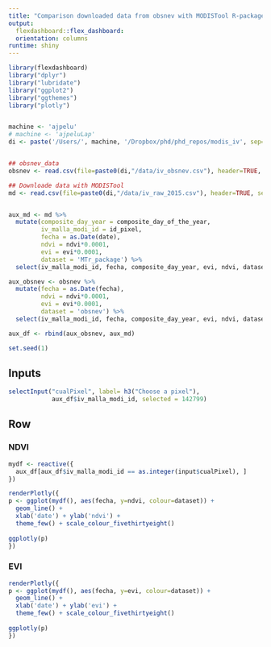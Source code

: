 ```yaml
---
title: "Comparison downloaded data from obsnev with MODISTool R-package"
output: 
  flexdashboard::flex_dashboard:
  orientation: columns 
runtime: shiny
---
```


```r
library(flexdashboard)
library("dplyr")
library("lubridate")
library("ggplot2")
library("ggthemes")
library("plotly")


machine <- 'ajpelu'
# machine <- 'ajpeluLap'
di <- paste('/Users/', machine, '/Dropbox/phd/phd_repos/modis_iv', sep='')


## obsnev_data 
obsnev <- read.csv(file=paste0(di,"/data/iv_obsnev.csv"), header=TRUE, sep=",")

## Downloade data with MODISTool 
md <- read.csv(file=paste0(di,"/data/iv_raw_2015.csv"), header=TRUE, sep=",")


aux_md <- md %>%
  mutate(composite_day_year = composite_day_of_the_year,
         iv_malla_modi_id = id_pixel, 
         fecha = as.Date(date), 
         ndvi = ndvi*0.0001,
         evi = evi*0.0001, 
         dataset = 'MTr_package') %>% 
  select(iv_malla_modi_id, fecha, composite_day_year, evi, ndvi, dataset)

aux_obsnev <- obsnev %>% 
  mutate(fecha = as.Date(fecha), 
         ndvi = ndvi*0.0001,
         evi = evi*0.0001,
         dataset = 'obsnev') %>% 
  select(iv_malla_modi_id, fecha, composite_day_year, evi, ndvi, dataset)

aux_df <- rbind(aux_obsnev, aux_md)

set.seed(1)


```

Inputs {.sidebar}
-----------------------------------------------------------------------

```r
selectInput("cualPixel", label= h3("Choose a pixel"),
            aux_df$iv_malla_modi_id, selected = 142799) 

```


Row
-----------------------------------------------------------------------

### NDVI 

```r
mydf <- reactive({
  aux_df[aux_df$iv_malla_modi_id == as.integer(input$cualPixel), ]
})

renderPlotly({
p <- ggplot(mydf(), aes(fecha, y=ndvi, colour=dataset)) +
  geom_line() + 
  xlab('date') + ylab('ndvi') + 
  theme_few() + scale_colour_fivethirtyeight() 
  
ggplotly(p)
})
```

### EVI
```r
renderPlotly({
p <- ggplot(mydf(), aes(fecha, y=evi, colour=dataset)) +
  geom_line() + 
  xlab('date') + ylab('evi') + 
  theme_few() + scale_colour_fivethirtyeight() 
  
ggplotly(p)
})
```

